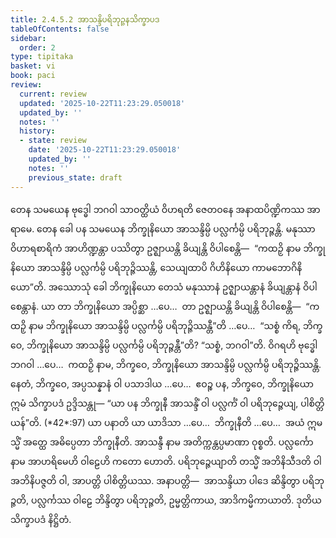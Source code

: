```yaml
---
title: 2.4.5.2 အာသန္ဒိပရိဘုဉ္ဇနသိက္ခာပဒ
tableOfContents: false
sidebar:
  order: 2
type: tipitaka
basket: vi
book: paci
review:
  current: review
  updated: '2025-10-22T11:23:29.050018'
  updated_by: ''
  notes: ''
  history:
  - state: review
    date: '2025-10-22T11:23:29.050018'
    updated_by: ''
    notes: ''
    previous_state: draft
---
```



<ReviewStatus review={frontmatter.review} showDetails={true} />

<HypothesisAnnotation frontmatter={frontmatter} />

<DynamicBreadcrumb />

<Division number="982" book="paci" e="ch" v="2" p="393">

<Paragraph number="3002" book="paci">
တေန သမယေန ဗုဒ္ဓေါ ဘဂဝါ သာဝတ္ထိယံ ဝိဟရတိ ဇေတဝနေ အနာထပိဏ္ဍိကဿ အာရာမေ. တေန ခေါ ပန သမယေန ဘိက္ခုနိယော အာသန္ဒိမ္ပိ ပလ္လင်္ကမ္ပိ ပရိဘုဉ္ဇန္တိ. မနုဿာ ဝိဟာရစာရိကံ အာဟိဏ္ဍန္တာ ပဿိတွာ ဥဇ္ဈာယန္တိ ခိယျန္တိ ဝိပါစေန္တိ—  “ကထဉှိ နာမ ဘိက္ခုနိယော အာသန္ဒိမ္ပိ ပလ္လင်္ကမ္ပိ ပရိဘုဉ္ဇိဿန္တိ, သေယျထာပိ ဂိဟိနိယော ကာမဘောဂိနိယော”တိ.
</Paragraph>

<Paragraph number="3003" book="paci">
အဿောသုံ ခေါ ဘိက္ခုနိယော တေသံ မနုဿာနံ ဥဇ္ဈာယန္တာနံ ခိယျန္တာနံ ဝိပါစေန္တာနံ. ယာ တာ ဘိက္ခုနိယော အပ္ပိစ္ဆာ …ပေ…  တာ ဥဇ္ဈာယန္တိ ခိယျန္တိ ဝိပါစေန္တိ—  “ကထဉှိ နာမ ဘိက္ခုနိယော အာသန္ဒိမ္ပိ ပလ္လင်္ကမ္ပိ ပရိဘုဉ္ဇိဿန္တီ”တိ …ပေ…  “သစ္စံ ကိရ, ဘိက္ခဝေ, ဘိက္ခုနိယော အာသန္ဒိမ္ပိ ပလ္လင်္ကမ္ပိ ပရိဘုဉ္ဇန္တီ”တိ? “သစ္စံ, ဘဂဝါ”တိ. ဝိဂရဟိ ဗုဒ္ဓေါ ဘဂဝါ …ပေ…  ကထဉှိ နာမ, ဘိက္ခဝေ, ဘိက္ခုနိယော အာသန္ဒိမ္ပိ ပလ္လင်္ကမ္ပိ ပရိဘုဉ္ဇိဿန္တိ. နေတံ, ဘိက္ခဝေ, အပ္ပသန္နာနံ ဝါ ပသာဒါယ …ပေ…  ဧဝဉ္စ ပန, ဘိက္ခဝေ, ဘိက္ခုနိယော ဣမံ သိက္ခာပဒံ ဥဒ္ဒိသန္တု—
</Paragraph>

</Division>
<Division number="983" book="paci" e="ch" v="2" p="393">

<Paragraph number="3004" book="paci">
<Emphasis>“ယာ ပန ဘိက္ခုနီ အာသန္ဒိံ ဝါ ပလ္လင်္ကံ ဝါ ပရိဘုဉ္ဇေယျ, ပါစိတ္တိယန်”</Emphasis>တိ. (*42*:<Emphasis>97</Emphasis>)
</Paragraph>

</Division>
<Division number="984" book="paci" e="ch" v="2" p="393">

<Paragraph number="3005" book="paci">
<Emphasis>ယာ ပနာ</Emphasis>တိ ယာ ယာဒိသာ …ပေ…  <Emphasis>ဘိက္ခုနီ</Emphasis>တိ …ပေ…  အယံ ဣမသ္မိံ အတ္ထေ အဓိပ္ပေတာ ဘိက္ခုနီတိ.
</Paragraph>

<Paragraph number="3006" book="paci">
<Emphasis>အာသန္ဒီ</Emphasis> နာမ အတိက္ကန္တပ္ပမာဏာ ဝုစ္စတိ.
</Paragraph>

<Paragraph number="3007" book="paci">
<Emphasis>ပလ္လင်္ကော</Emphasis> နာမ အာဟရိမေဟိ ဝါဠေဟိ ကတော ဟောတိ.
</Paragraph>

<Paragraph number="3008" book="paci">
<Emphasis>ပရိဘုဉ္ဇေယျာ</Emphasis>တိ တသ္မိံ အဘိနိသီဒတိ ဝါ အဘိနိပဇ္ဇတိ ဝါ, အာပတ္တိ ပါစိတ္တိယဿ.
</Paragraph>

</Division>
<Division number="985" book="paci" e="ch" v="2" p="394">

<Paragraph number="3009" book="paci">
အနာပတ္တိ—  အာသန္ဒိယာ ပါဒေ ဆိန္ဒိတွာ ပရိဘုဉ္ဇတိ, ပလ္လင်္ကဿ ဝါဠေ ဘိန္ဒိတွာ ပရိဘုဉ္ဇတိ, ဥမ္မတ္တိကာယ, အာဒိကမ္မိကာယာတိ.

</Paragraph>
</Division>

<Paragraph number="3010" type="center" book="paci">
ဒုတိယသိက္ခာပဒံ နိဋ္ဌိတံ.
</Paragraph>